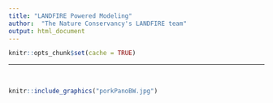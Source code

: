 ---
title: "LANDFIRE Powered Modeling"
author:  "The Nature Conservancy's LANDFIRE team"
output: html_document
---
```{r setup, include=FALSE}
knitr::opts_chunk$set(cache = TRUE)
```
----
<br>


```{r, echo=FALSE, fig.height= 1.3}
knitr::include_graphics("porkPanoBW.jpg")
```



